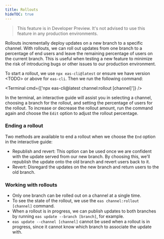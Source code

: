 ```yaml
---
title: Rollouts
hideTOC: true
---
```



> This feature is in Developer Preview. It's not advised to use this feature in any production environments.

Rollouts incrementally deploy updates on a new branch to a specific channel. With rollouts, we can roll out updates from one branch to a percentage of end users and leave the remaining percentage of users on the current branch. This is useful when testing a new feature to minimize the risk of introducing bugs or other issues to our production environment.

To start a rollout, we use `npx eas-cli@latest` or ensure we have version \<TODO\> or above for `eas-cli`. Then we run the following command:

<Terminal cmd={['npx eas-cli@latest channel:rollout [channel]']} />

In the terminal, an interactive guide will assist you in selecting a channel, choosing a branch for the rollout, and setting the percentage of users for the rollout. To increase or decrease the rollout amount, run the command again and choose the `Edit` option to adjust the rollout percentage.

### Ending a rollout

Two methods are available to end a rollout when we choose the `End` option in the interactive guide:

- Republish and revert: This option can be used once we are confident with the update served from our new branch. By choosing this, we'll republish the update onto the old branch and revert users back to it.
- Revert: Disregard the updates on the new branch and return users to the old branch.

### Working with rollouts

- Only one branch can be rolled out on a channel at a single time.
- To see the state of the rollout, we use the `eas channel:rollout [channel]` command.
- When a rollout is in progress, we can publish updates to both branches by running `eas update --branch [branch]`, for example.
- `eas update --channel [channel]` cannot be used when a rollout is in progress, since it cannot know which branch to associate the update with.
